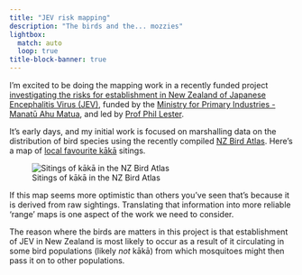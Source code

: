 ```yaml
---
title: "JEV risk mapping"
description: "The birds and the... mozzies"
lightbox:
  match: auto
  loop: true
title-block-banner: true
---
```


I'm excited to be doing the mapping work in a recently funded project [investigating the risks for establishment in New Zealand of Japanese Encephalitis Virus (JEV)](https://www.rnz.co.nz/news/national/519222/mpi-to-research-deadly-virus-that-poses-increasing-threat-to-nz){target="blank"}, funded by the [Ministry for Primary Industries - Manatū Ahu Matua](https://www.mpi.govt.nz){target="blank"}, and led by [Prof Phil Lester](https://people.wgtn.ac.nz/Phil.Lester){target="blank"}.

It's early days, and my initial work is focused on marshalling data on the distribution of bird species using the recently compiled [NZ Bird Atlas](https://ebird.org/atlasnz/about){target="blank"}. Here's a map of [local favourite kākā](https://www.rnz.co.nz/news/national/529207/wellington-s-native-bird-numbers-continue-to-soar){target="blank"} sitings. 

![Sitings of kākā in the NZ Bird Atlas](kaka-map.png)

If this map seems more optimistic than others you've seen that's because it is derived from raw sightings. Translating that information into more reliable 'range' maps is one aspect of the work we need to consider.

The reason where the birds are matters in this project is that establishment of JEV in New Zealand is most likely to occur as a result of it circulating in some bird populations (likely _not_ kākā) from which mosquitoes might then pass it on to other populations.
